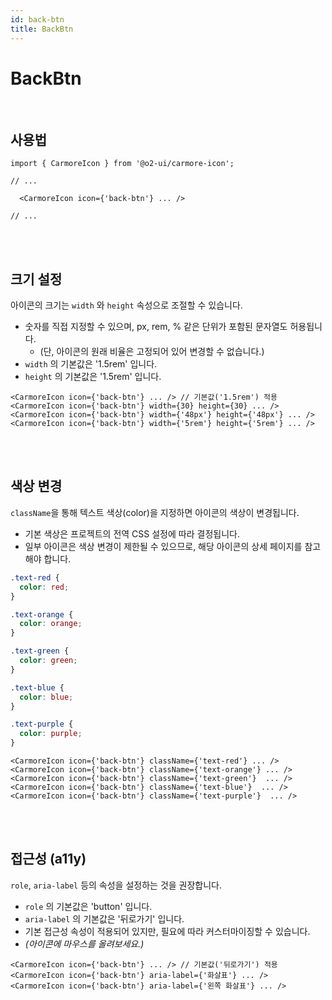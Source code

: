 ```yaml
---
id: back-btn
title: BackBtn
---
```




# BackBtn

<br />

<BorderBox>
  <CarmoreIcon className={'textPrimaryLight'} icon={'back-btn'} width={'15rem'} height={'15rem'} />
</BorderBox>

## 사용법

```tsx
import { CarmoreIcon } from '@o2-ui/carmore-icon';

// ...

  <CarmoreIcon icon={'back-btn'} ... />

// ...
```

<br />
<br />

## 크기 설정

아이콘의 크기는 `width` 와 `height` 속성으로 조절할 수 있습니다.

- 숫자를 직접 지정할 수 있으며, px, rem, % 같은 단위가 포함된 문자열도 허용됩니다.
  - (단, 아이콘의 원래 비율은 고정되어 있어 변경할 수 없습니다.)
- `width` 의 기본값은 '1.5rem' 입니다.
- `height` 의 기본값은 '1.5rem' 입니다.

<BorderBox>
  <Flex direction={'row'} gap={'2rem'} alignItems={'center'} justifyContent={'center'}>
    <CarmoreIcon className={'textPrimary'} icon={'back-btn'} />
    <CarmoreIcon icon={'back-btn'} width={30} height={30} />
    <CarmoreIcon icon={'back-btn'} width={'3rem'} height={'3rem'} />
    <CarmoreIcon icon={'back-btn'} width={'5rem'} height={'5rem'} />
  </Flex>
</BorderBox>

```tsx
<CarmoreIcon icon={'back-btn'} ... /> // 기본값('1.5rem') 적용
<CarmoreIcon icon={'back-btn'} width={30} height={30} ... />
<CarmoreIcon icon={'back-btn'} width={'48px'} height={'48px'} ... />
<CarmoreIcon icon={'back-btn'} width={'5rem'} height={'5rem'} ... />
```

<br />
<br />

## 색상 변경

`className`을 통해 텍스트 색상(color)을 지정하면 아이콘의 색상이 변경됩니다.

- 기본 색상은 프로젝트의 전역 CSS 설정에 따라 결정됩니다.
- 일부 아이콘은 색상 변경이 제한될 수 있으므로, 해당 아이콘의 상세 페이지를 참고해야 합니다.

<BorderBox>
  <Flex direction={'row'} gap={'2rem'} alignItems={'center'} justifyContent={'center'}>
    <CarmoreIcon className={'textRed'} icon={'back-btn'} width={60} height={60} />
    <CarmoreIcon className={'textOrange'} icon={'back-btn'} width={60} height={60} />
    <CarmoreIcon className={'textGreen'} icon={'back-btn'} width={60} height={60} />
    <CarmoreIcon className={'textBlue'} icon={'back-btn'} width={60} height={60} />
    <CarmoreIcon className={'textPurple'} icon={'back-btn'} width={60} height={60} />
  </Flex>
</BorderBox>

```css
.text-red {
  color: red;
}

.text-orange {
  color: orange;
}

.text-green {
  color: green;
}

.text-blue {
  color: blue;
}

.text-purple {
  color: purple;
}
```

```tsx
<CarmoreIcon icon={'back-btn'} className={'text-red'} ... />
<CarmoreIcon icon={'back-btn'} className={'text-orange'} ... />
<CarmoreIcon icon={'back-btn'} className={'text-green'}  ... />
<CarmoreIcon icon={'back-btn'} className={'text-blue'}  ... />
<CarmoreIcon icon={'back-btn'} className={'text-purple'}  ... />
```

<br />
<br />

## 접근성 (a11y)

`role`, `aria-label` 등의 속성을 설정하는 것을 권장합니다.

- `role` 의 기본값은 'button' 입니다.
- `aria-label` 의 기본값은 '뒤로가기' 입니다.
- 기본 접근성 속성이 적용되어 있지만, 필요에 따라 커스터마이징할 수 있습니다.
- _(아이콘에 마우스를 올려보세요.)_

<BorderBox>
  <Flex direction={'row'} gap={'4rem'} alignItems={'center'} justifyContent={'center'}>
    <CarmoreIcon className={'textPrimary'} icon={'back-btn'} width={60} height={60} />
    <CarmoreIcon icon={'back-btn'} aria-label={'화살표'} width={60} height={60} />
    <CarmoreIcon icon={'back-btn'} aria-label={'왼쪽 화살표'} width={60} height={60} />
  </Flex>
</BorderBox>

```tsx
<CarmoreIcon icon={'back-btn'} ... /> // 기본값('뒤로가기') 적용
<CarmoreIcon icon={'back-btn'} aria-label={'화살표'} ... />
<CarmoreIcon icon={'back-btn'} aria-label={'왼쪽 화살표'} ... />
```
